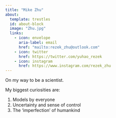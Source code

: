 ```yaml
---
title: "Mike Zhu"
about:
  template: trestles
  id: about-block
  image: "Zhu.jpg"
  links:
    - icon: envelope
      aria-label: email
      href: "mailto:rezek_zhu@outlook.com"  
    - icon: twitter
      href: https://twitter.com/yuhao_rezek
    - icon: instagram
      href: https://www.instagram.com/rezek_zhu
---
```


::: {#about-block}

On my way to be a scientist.


My biggest curiosities are:

1) Models by everyone
2) Uncertainty and sense of control
3) The 'imperfection' of humankind
:::



:::{.column-page}

:::

